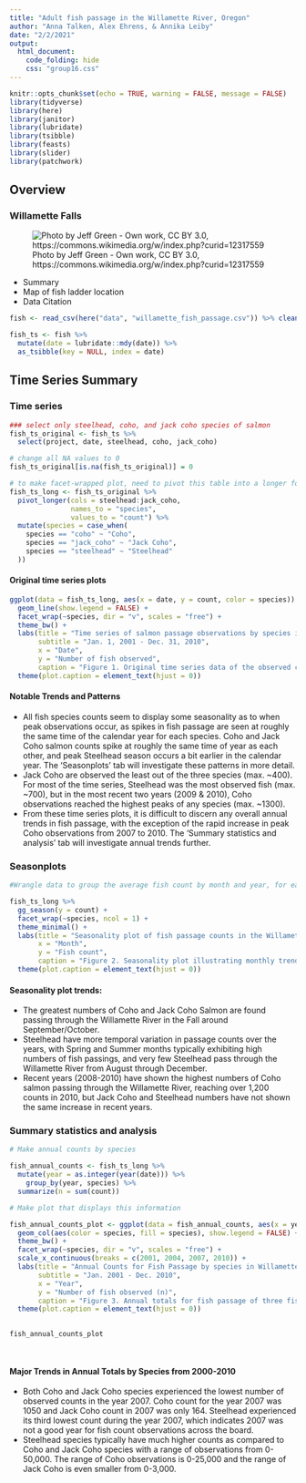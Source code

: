 ```yaml
---
title: "Adult fish passage in the Willamette River, Oregon"
author: "Anna Talken, Alex Ehrens, & Annika Leiby"
date: "2/2/2021"
output: 
  html_document:
    code_folding: hide
    css: "group16.css"
---
```


```r
knitr::opts_chunk$set(echo = TRUE, warning = FALSE, message = FALSE)
library(tidyverse)
library(here)
library(janitor)
library(lubridate)
library(tsibble)
library(feasts)
library(slider)
library(patchwork)
```

## Overview


### Willamette Falls 

![Photo by Jeff Green - Own work, CC BY 3.0, https://commons.wikimedia.org/w/index.php?curid=12317559](figures/willamette_falls_pano.jpg)

* Summary
* Map of fish ladder location
* Data Citation


```r
fish <- read_csv(here("data", "willamette_fish_passage.csv")) %>% clean_names()

fish_ts <- fish %>% 
  mutate(date = lubridate::mdy(date)) %>% 
  as_tsibble(key = NULL, index = date)
```

## Time Series Summary {.tabset .tabset-fade .tabset-pills}

### Time series

```r
### select only steelhead, coho, and jack coho species of salmon 
fish_ts_original <- fish_ts %>% 
  select(project, date, steelhead, coho, jack_coho)

# change all NA values to 0
fish_ts_original[is.na(fish_ts_original)] = 0

# to make facet-wrapped plot, need to pivot this table into a longer format
fish_ts_long <- fish_ts_original %>% 
  pivot_longer(cols = steelhead:jack_coho,
               names_to = "species",
               values_to = "count") %>% 
  mutate(species = case_when(
    species == "coho" ~ "Coho",
    species == "jack_coho" ~ "Jack Coho",
    species == "steelhead" ~ "Steelhead"
  ))
```

#### Original time series plots
```r
ggplot(data = fish_ts_long, aes(x = date, y = count, color = species)) +
  geom_line(show.legend = FALSE) +
  facet_wrap(~species, dir = "v", scales = "free") +
  theme_bw() +
  labs(title = "Time series of salmon passage observations by species in Willamette River, OR",
       subtitle = "Jan. 1, 2001 - Dec. 31, 2010",
       x = "Date",
       y = "Number of fish observed",
       caption = "Figure 1. Original time series data of the observed counts of three salmon species (Coho in red, Jack Coho in green, \nSteelhead in blue) passing through the Willamette River at the Willamette Falls fish ladder from January 1st, 2001 to \nDecember 31st, 2010. Data from Columbia River DART.")+
  theme(plot.caption = element_text(hjust = 0))
```

#### Notable Trends and Patterns

- All fish species counts seem to display some seasonality as to when peak observations occur, as spikes in fish passage are seen at roughly the same time of the calendar year for each species. Coho and Jack Coho salmon counts spike at roughly the same time of year as each other, and peak Steelhead season occurs a bit earlier in the calendar year. The 'Seasonplots' tab will investigate these patterns in more detail.
- Jack Coho are observed the least out of the three species (max. ~400). For most of the time series, Steelhead was the most observed fish (max. ~700), but in the most recent two years (2009 & 2010), Coho observations reached the highest peaks of any species (max. ~1300).
- From these time series plots, it is difficult to discern any overall annual trends in fish passage, with the exception of the rapid increase in peak Coho observations from 2007 to 2010. The 'Summary statistics and analysis' tab will investigate annual trends further.

### Seasonplots


```r
#Wrangle data to group the average fish count by month and year, for each species

fish_ts_long %>% 
  gg_season(y = count) +
  facet_wrap(~species, ncol = 1) +
  theme_minimal() +
  labs(title = "Seasonality plot of fish passage counts in the Willamette River",
       x = "Month",
       y = "Fish count",
       caption = "Figure 2. Seasonality plot illustrating monthly trends in the number of Coho, Jack Coho and Steelhead salmon passing through the Willamette River \n January 1st, 2001 to December 31st, 2010.") +
  theme(plot.caption = element_text(hjust = 0))
```

#### Seasonality plot trends:

* The greatest numbers of Coho and Jack Coho Salmon are found passing through the Willamette River in the Fall around September/October.
* Steelhead have more temporal variation in passage counts over the years, with Spring and Summer months typically exhibiting high numbers of fish passings, and very few Steelhead pass through the Willamette River from August through December. 
* Recent years (2008-2010) have shown the highest numbers of Coho salmon passing through the Willamette River, reaching over 1,200 counts in 2010, but Jack Coho and Steelhead numbers have not shown the same increase in recent years. 

### Summary statistics and analysis

```r
# Make annual counts by species

fish_annual_counts <- fish_ts_long %>%
  mutate(year = as.integer(year(date))) %>%
    group_by(year, species) %>%
  summarize(n = sum(count))

# Make plot that displays this information

fish_annual_counts_plot <- ggplot(data = fish_annual_counts, aes(x = year, y = n)) +
  geom_col(aes(color = species, fill = species), show.legend = FALSE) +
  theme_bw() +
  facet_wrap(~species, dir = "v", scales = "free") +
  scale_x_continuous(breaks = c(2001, 2004, 2007, 2010)) +
  labs(title = "Annual Counts for Fish Passage by species in Willamette River, OR",
       subtitle = "Jan. 2001 - Dec. 2010",
       x = "Year",
       y = "Number of fish observed (n)",
       caption = "Figure 3. Annual totals for fish passage of three fish species (Coho in red, Jack Coho in green, \nSteelhead in blue) in the Willamette River from January 2001 to \nDecember 2010. Data from Columbia River DART.") +
  theme(plot.caption = element_text(hjust = 0))
  

fish_annual_counts_plot

                                    
```

#### Major Trends in Annual Totals by Species from 2000-2010

- Both Coho and Jack Coho species experienced the lowest number of observed counts in the year 2007. Coho count for the year 2007 was 1050 and Jack Coho count in 2007 was only 164. Steelhead experienced its third lowest count during the year 2007, which indicates 2007 was not a good year for fish count observations across the board. 
- Steelhead species typically have much higher counts as compared to Coho and Jack Coho species with a range of observations from 0-50,000. The range of Coho observations is 0-25,000 and the range of Jack Coho is even smaller from 0-3,000.

